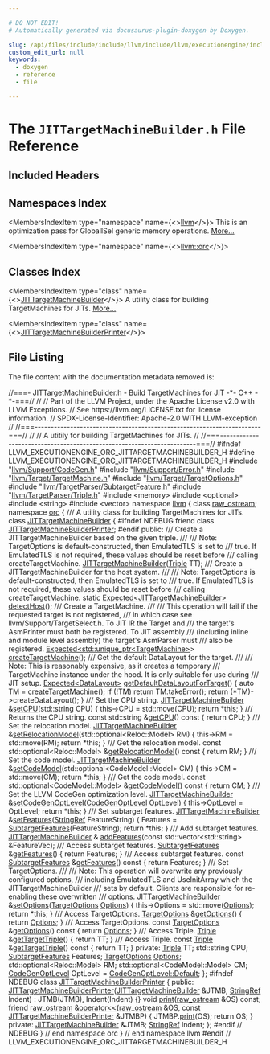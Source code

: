 ```yaml
---

# DO NOT EDIT!
# Automatically generated via docusaurus-plugin-doxygen by Doxygen.

slug: /api/files/include/include/llvm/include/llvm/executionengine/include/llvm/executionengine/orc/jittargetmachinebuilder-h
custom_edit_url: null
keywords:
  - doxygen
  - reference
  - file

---
```





# The `JITTargetMachineBuilder.h` File Reference

<DoxygenPage pluginConfig={pluginConfig}>



## Included Headers

<IncludesList>
<IncludesListItem
  filePath="llvm/Support/CodeGen.h"
  permalink="/docs/api/files/include/include/llvm/include/llvm/support/codegen-h"
  isLocal="true" />
<IncludesListItem
  filePath="llvm/Support/Error.h"
  permalink="/docs/api/files/include/include/llvm/include/llvm/support/error-h"
  isLocal="true" />
<IncludesListItem
  filePath="llvm/Target/TargetMachine.h"
  permalink="/docs/api/files/include/include/llvm/include/llvm/target/targetmachine-h"
  isLocal="true" />
<IncludesListItem
  filePath="llvm/Target/TargetOptions.h"
  permalink="/docs/api/files/include/include/llvm/include/llvm/target/targetoptions-h"
  isLocal="true" />
<IncludesListItem
  filePath="llvm/TargetParser/SubtargetFeature.h"
  permalink="/docs/api/files/include/include/llvm/include/llvm/targetparser/subtargetfeature-h"
  isLocal="true" />
<IncludesListItem
  filePath="llvm/TargetParser/Triple.h"
  permalink="/docs/api/files/include/include/llvm/include/llvm/targetparser/triple-h"
  isLocal="true" />
<IncludesListItem
  filePath="memory"
  permalink=""
  isLocal="false" />
<IncludesListItem
  filePath="optional"
  permalink=""
  isLocal="false" />
<IncludesListItem
  filePath="string"
  permalink=""
  isLocal="false" />
<IncludesListItem
  filePath="vector"
  permalink=""
  isLocal="false" />
</IncludesList>

## Namespaces Index

<MembersIndex>

<MembersIndexItem
  type="namespace"
  name={<><a href="/docs/api/namespaces/llvm">llvm</a></>}>
This is an optimization pass for GlobalISel generic memory operations. <a href="/docs/api/namespaces/llvm/#details">More...</a>
</MembersIndexItem>

<MembersIndexItem
  type="namespace"
  name={<><a href="/docs/api/namespaces/llvm/orc">llvm::orc</a></>}>
</MembersIndexItem>

</MembersIndex>

## Classes Index

<MembersIndex>

<MembersIndexItem
  type="class"
  name={<><a href="/docs/api/classes/llvm/orc/jittargetmachinebuilder">JITTargetMachineBuilder</a></>}>
A utility class for building TargetMachines for JITs. <a href="/docs/api/classes/llvm/orc/jittargetmachinebuilder/#details">More...</a>
</MembersIndexItem>

<MembersIndexItem
  type="class"
  name={<><a href="/docs/api/classes/llvm/orc/jittargetmachinebuilderprinter">JITTargetMachineBuilderPrinter</a></>}>
</MembersIndexItem>

</MembersIndex>


## File Listing

The file content with the documentation metadata removed is:

<ProgramListing>

<Link id="l00001" /><CodeLine lineNumber="1"><span class="doxyHighlightComment">//===- JITTargetMachineBuilder.h - Build TargetMachines for JIT -&#42;- C++ -&#42;-===//</span></CodeLine>
<Link id="l00002" /><CodeLine lineNumber="2"><span class="doxyHighlightComment">//</span></CodeLine>
<Link id="l00003" /><CodeLine lineNumber="3"><span class="doxyHighlightComment">// Part of the LLVM Project, under the Apache License v2.0 with LLVM Exceptions.</span></CodeLine>
<Link id="l00004" /><CodeLine lineNumber="4"><span class="doxyHighlightComment">// See https://llvm.org/LICENSE.txt for license information.</span></CodeLine>
<Link id="l00005" /><CodeLine lineNumber="5"><span class="doxyHighlightComment">// SPDX-License-Identifier: Apache-2.0 WITH LLVM-exception</span></CodeLine>
<Link id="l00006" /><CodeLine lineNumber="6"><span class="doxyHighlightComment">//</span></CodeLine>
<Link id="l00007" /><CodeLine lineNumber="7"><span class="doxyHighlightComment">//===----------------------------------------------------------------------===//</span></CodeLine>
<Link id="l00008" /><CodeLine lineNumber="8"><span class="doxyHighlightComment">//</span></CodeLine>
<Link id="l00009" /><CodeLine lineNumber="9"><span class="doxyHighlightComment">// A utitily for building TargetMachines for JITs.</span></CodeLine>
<Link id="l00010" /><CodeLine lineNumber="10"><span class="doxyHighlightComment">//</span></CodeLine>
<Link id="l00011" /><CodeLine lineNumber="11"><span class="doxyHighlightComment">//===----------------------------------------------------------------------===//</span></CodeLine>
<Link id="l00012" /><CodeLine lineNumber="12"></CodeLine>
<Link id="l00013" /><CodeLine lineNumber="13"><span class="doxyHighlightPreprocessor">#ifndef LLVM&#95;EXECUTIONENGINE&#95;ORC&#95;JITTARGETMACHINEBUILDER&#95;H</span></CodeLine>
<Link id="l00014" /><CodeLine lineNumber="14"><span class="doxyHighlightPreprocessor">#define LLVM&#95;EXECUTIONENGINE&#95;ORC&#95;JITTARGETMACHINEBUILDER&#95;H</span></CodeLine>
<Link id="l00015" /><CodeLine lineNumber="15"></CodeLine>
<Link id="l00016" /><CodeLine lineNumber="16"><span class="doxyHighlightPreprocessor">#include &quot;<a href="/docs/api/files/include/include/llvm/include/llvm/support/codegen-h">llvm/Support/CodeGen.h</a>&quot;</span></CodeLine>
<Link id="l00017" /><CodeLine lineNumber="17"><span class="doxyHighlightPreprocessor">#include &quot;<a href="/docs/api/files/include/include/llvm/include/llvm/support/error-h">llvm/Support/Error.h</a>&quot;</span></CodeLine>
<Link id="l00018" /><CodeLine lineNumber="18"><span class="doxyHighlightPreprocessor">#include &quot;<a href="/docs/api/files/include/include/llvm/include/llvm/target/targetmachine-h">llvm/Target/TargetMachine.h</a>&quot;</span></CodeLine>
<Link id="l00019" /><CodeLine lineNumber="19"><span class="doxyHighlightPreprocessor">#include &quot;<a href="/docs/api/files/include/include/llvm/include/llvm/target/targetoptions-h">llvm/Target/TargetOptions.h</a>&quot;</span></CodeLine>
<Link id="l00020" /><CodeLine lineNumber="20"><span class="doxyHighlightPreprocessor">#include &quot;<a href="/docs/api/files/include/include/llvm/include/llvm/targetparser/subtargetfeature-h">llvm/TargetParser/SubtargetFeature.h</a>&quot;</span></CodeLine>
<Link id="l00021" /><CodeLine lineNumber="21"><span class="doxyHighlightPreprocessor">#include &quot;<a href="/docs/api/files/include/include/llvm/include/llvm/targetparser/triple-h">llvm/TargetParser/Triple.h</a>&quot;</span></CodeLine>
<Link id="l00022" /><CodeLine lineNumber="22"><span class="doxyHighlightPreprocessor">#include &lt;memory&gt;</span></CodeLine>
<Link id="l00023" /><CodeLine lineNumber="23"><span class="doxyHighlightPreprocessor">#include &lt;optional&gt;</span></CodeLine>
<Link id="l00024" /><CodeLine lineNumber="24"><span class="doxyHighlightPreprocessor">#include &lt;string&gt;</span></CodeLine>
<Link id="l00025" /><CodeLine lineNumber="25"><span class="doxyHighlightPreprocessor">#include &lt;vector&gt;</span></CodeLine>
<Link id="l00026" /><CodeLine lineNumber="26"></CodeLine>
<Link id="l00027" /><CodeLine lineNumber="27"><span class="doxyHighlightKeyword">namespace </span><span class="doxyHighlight"><a href="/docs/api/namespaces/llvm">llvm</a> &#123;</span></CodeLine>
<Link id="l00028" /><CodeLine lineNumber="28"></CodeLine>
<Link id="l00029" /><CodeLine lineNumber="29"><span class="doxyHighlightKeyword">class </span><span class="doxyHighlight"><a href="/docs/api/classes/llvm/raw-ostream">raw&#95;ostream</a>;</span></CodeLine>
<Link id="l00030" /><CodeLine lineNumber="30"></CodeLine>
<Link id="l00031" /><CodeLine lineNumber="31"><span class="doxyHighlightKeyword">namespace </span><span class="doxyHighlight"><a href="/docs/api/namespaces/llvm/orc">orc</a> &#123;</span></CodeLine>
<Link id="l00032" /><CodeLine lineNumber="32"></CodeLine>
<Link id="l00033" /><CodeLine lineNumber="33"><span class="doxyHighlightComment">/// A utility class for building TargetMachines for JITs.</span></CodeLine>
<Link id="l00034" /><CodeLine lineNumber="34" lineLink="/docs/api/classes/llvm/orc/jittargetmachinebuilder"><span class="doxyHighlightKeyword">class </span><span class="doxyHighlight"><a href="/docs/api/classes/llvm/orc/jittargetmachinebuilder/#ad180fd040a0603fdebcc1b4cb8b002da">JITTargetMachineBuilder</a> &#123;</span></CodeLine>
<Link id="l00035" /><CodeLine lineNumber="35"><span class="doxyHighlightPreprocessor">#ifndef NDEBUG</span></CodeLine>
<Link id="l00036" /><CodeLine lineNumber="36" lineLink="/docs/api/classes/llvm/orc/jittargetmachinebuilder/#a28b06e61d728e42d09ee8d829fe88a18"><span class="doxyHighlight">  </span><span class="doxyHighlightKeyword">friend</span><span class="doxyHighlight"> </span><span class="doxyHighlightKeyword">class </span><span class="doxyHighlight"><a href="/docs/api/classes/llvm/orc/jittargetmachinebuilder/#a28b06e61d728e42d09ee8d829fe88a18">JITTargetMachineBuilderPrinter</a>;</span></CodeLine>
<Link id="l00037" /><CodeLine lineNumber="37"><span class="doxyHighlightPreprocessor">#endif</span></CodeLine>
<Link id="l00038" /><CodeLine lineNumber="38"><span class="doxyHighlightKeyword">public</span><span class="doxyHighlight">:</span></CodeLine>
<Link id="l00039" /><CodeLine lineNumber="39"><span class="doxyHighlightComment">  /// Create a JITTargetMachineBuilder based on the given triple.</span></CodeLine>
<Link id="l00040" /><CodeLine lineNumber="40"><span class="doxyHighlightComment">  ///</span></CodeLine>
<Link id="l00041" /><CodeLine lineNumber="41"><span class="doxyHighlightComment">  /// Note: TargetOptions is default-constructed, then EmulatedTLS is set to</span></CodeLine>
<Link id="l00042" /><CodeLine lineNumber="42"><span class="doxyHighlightComment">  /// true. If EmulatedTLS is not required, these values should be reset before</span></CodeLine>
<Link id="l00043" /><CodeLine lineNumber="43"><span class="doxyHighlightComment">  /// calling createTargetMachine.</span></CodeLine>
<Link id="l00044" /><CodeLine lineNumber="44"><span class="doxyHighlight">  <a href="/docs/api/classes/llvm/orc/jittargetmachinebuilder/#ad180fd040a0603fdebcc1b4cb8b002da">JITTargetMachineBuilder</a>(<a href="/docs/api/classes/llvm/triple">Triple</a> TT);</span></CodeLine>
<Link id="l00045" /><CodeLine lineNumber="45"></CodeLine>
<Link id="l00046" /><CodeLine lineNumber="46"><span class="doxyHighlightComment">  /// Create a JITTargetMachineBuilder for the host system.</span></CodeLine>
<Link id="l00047" /><CodeLine lineNumber="47"><span class="doxyHighlightComment">  ///</span></CodeLine>
<Link id="l00048" /><CodeLine lineNumber="48"><span class="doxyHighlightComment">  /// Note: TargetOptions is default-constructed, then EmulatedTLS is set to</span></CodeLine>
<Link id="l00049" /><CodeLine lineNumber="49"><span class="doxyHighlightComment">  /// true. If EmulatedTLS is not required, these values should be reset before</span></CodeLine>
<Link id="l00050" /><CodeLine lineNumber="50"><span class="doxyHighlightComment">  /// calling createTargetMachine.</span></CodeLine>
<Link id="l00051" /><CodeLine lineNumber="51"><span class="doxyHighlight">  </span><span class="doxyHighlightKeyword">static</span><span class="doxyHighlight"> <a href="/docs/api/classes/llvm/expected">Expected&lt;JITTargetMachineBuilder&gt;</a> <a href="/docs/api/classes/llvm/orc/jittargetmachinebuilder/#aa67d14db111b10a6a09cb70fa5f4e084">detectHost</a>();</span></CodeLine>
<Link id="l00052" /><CodeLine lineNumber="52"></CodeLine>
<Link id="l00053" /><CodeLine lineNumber="53"><span class="doxyHighlightComment">  /// Create a TargetMachine.</span></CodeLine>
<Link id="l00054" /><CodeLine lineNumber="54"><span class="doxyHighlightComment">  ///</span></CodeLine>
<Link id="l00055" /><CodeLine lineNumber="55"><span class="doxyHighlightComment">  /// This operation will fail if the requested target is not registered,</span></CodeLine>
<Link id="l00056" /><CodeLine lineNumber="56"><span class="doxyHighlightComment">  /// in which case see llvm/Support/TargetSelect.h. To JIT IR the Target and</span></CodeLine>
<Link id="l00057" /><CodeLine lineNumber="57"><span class="doxyHighlightComment">  /// the target&#39;s AsmPrinter must both be registered. To JIT assembly</span></CodeLine>
<Link id="l00058" /><CodeLine lineNumber="58"><span class="doxyHighlightComment">  /// (including inline and module level assembly) the target&#39;s AsmParser must</span></CodeLine>
<Link id="l00059" /><CodeLine lineNumber="59"><span class="doxyHighlightComment">  /// also be registered.</span></CodeLine>
<Link id="l00060" /><CodeLine lineNumber="60"><span class="doxyHighlight">  <a href="/docs/api/classes/llvm/expected">Expected&lt;std::unique&#95;ptr&lt;TargetMachine&gt;</a>&gt; <a href="/docs/api/classes/llvm/orc/jittargetmachinebuilder/#ad851482024748222bc5538345ec2bd12">createTargetMachine</a>();</span></CodeLine>
<Link id="l00061" /><CodeLine lineNumber="61"></CodeLine>
<Link id="l00062" /><CodeLine lineNumber="62"><span class="doxyHighlightComment">  /// Get the default DataLayout for the target.</span></CodeLine>
<Link id="l00063" /><CodeLine lineNumber="63"><span class="doxyHighlightComment">  ///</span></CodeLine>
<Link id="l00064" /><CodeLine lineNumber="64"><span class="doxyHighlightComment">  /// Note: This is reasonably expensive, as it creates a temporary</span></CodeLine>
<Link id="l00065" /><CodeLine lineNumber="65"><span class="doxyHighlightComment">  /// TargetMachine instance under the hood. It is only suitable for use during</span></CodeLine>
<Link id="l00066" /><CodeLine lineNumber="66"><span class="doxyHighlightComment">  /// JIT setup.</span></CodeLine>
<Link id="l00067" /><CodeLine lineNumber="67" lineLink="/docs/api/classes/llvm/orc/jittargetmachinebuilder/#aae1a8efd4b4afe6411908938a204fa0b"><span class="doxyHighlight">  <a href="/docs/api/classes/llvm/expected">Expected&lt;DataLayout&gt;</a> <a href="/docs/api/classes/llvm/orc/jittargetmachinebuilder/#aae1a8efd4b4afe6411908938a204fa0b">getDefaultDataLayoutForTarget</a>() &#123;</span></CodeLine>
<Link id="l00068" /><CodeLine lineNumber="68"><span class="doxyHighlight">    </span><span class="doxyHighlightKeyword">auto</span><span class="doxyHighlight"> TM = <a href="/docs/api/classes/llvm/orc/jittargetmachinebuilder/#ad851482024748222bc5538345ec2bd12">createTargetMachine</a>();</span></CodeLine>
<Link id="l00069" /><CodeLine lineNumber="69"><span class="doxyHighlight">    </span><span class="doxyHighlightKeywordFlow">if</span><span class="doxyHighlight"> (!TM)</span></CodeLine>
<Link id="l00070" /><CodeLine lineNumber="70"><span class="doxyHighlight">      </span><span class="doxyHighlightKeywordFlow">return</span><span class="doxyHighlight"> TM.takeError();</span></CodeLine>
<Link id="l00071" /><CodeLine lineNumber="71"><span class="doxyHighlight">    </span><span class="doxyHighlightKeywordFlow">return</span><span class="doxyHighlight"> (&#42;TM)-&gt;createDataLayout();</span></CodeLine>
<Link id="l00072" /><CodeLine lineNumber="72"><span class="doxyHighlight">  &#125;</span></CodeLine>
<Link id="l00073" /><CodeLine lineNumber="73"></CodeLine>
<Link id="l00074" /><CodeLine lineNumber="74"><span class="doxyHighlightComment">  /// Set the CPU string.</span></CodeLine>
<Link id="l00075" /><CodeLine lineNumber="75" lineLink="/docs/api/classes/llvm/orc/jittargetmachinebuilder/#aec5fa6165b874d31e84a16e4759147d3"><span class="doxyHighlight">  <a href="/docs/api/classes/llvm/orc/jittargetmachinebuilder/#ad180fd040a0603fdebcc1b4cb8b002da">JITTargetMachineBuilder</a> &amp;<a href="/docs/api/classes/llvm/orc/jittargetmachinebuilder/#aec5fa6165b874d31e84a16e4759147d3">setCPU</a>(std::string CPU) &#123;</span></CodeLine>
<Link id="l00076" /><CodeLine lineNumber="76"><span class="doxyHighlight">    this-&gt;CPU = std::move(CPU);</span></CodeLine>
<Link id="l00077" /><CodeLine lineNumber="77"><span class="doxyHighlight">    </span><span class="doxyHighlightKeywordFlow">return</span><span class="doxyHighlight"> &#42;</span><span class="doxyHighlightKeyword">this</span><span class="doxyHighlight">;</span></CodeLine>
<Link id="l00078" /><CodeLine lineNumber="78"><span class="doxyHighlight">  &#125;</span></CodeLine>
<Link id="l00079" /><CodeLine lineNumber="79"></CodeLine>
<Link id="l00080" /><CodeLine lineNumber="80"><span class="doxyHighlightComment">  /// Returns the CPU string.</span></CodeLine>
<Link id="l00081" /><CodeLine lineNumber="81" lineLink="/docs/api/classes/llvm/orc/jittargetmachinebuilder/#a1b77888697357ad6e8a9fb7c566d05cb"><span class="doxyHighlight">  </span><span class="doxyHighlightKeyword">const</span><span class="doxyHighlight"> std::string &amp;<a href="/docs/api/classes/llvm/orc/jittargetmachinebuilder/#a1b77888697357ad6e8a9fb7c566d05cb">getCPU</a>()</span><span class="doxyHighlightKeyword"> const </span><span class="doxyHighlight">&#123; </span><span class="doxyHighlightKeywordFlow">return</span><span class="doxyHighlight"> CPU; &#125;</span></CodeLine>
<Link id="l00082" /><CodeLine lineNumber="82"></CodeLine>
<Link id="l00083" /><CodeLine lineNumber="83"><span class="doxyHighlightComment">  /// Set the relocation model.</span></CodeLine>
<Link id="l00084" /><CodeLine lineNumber="84" lineLink="/docs/api/classes/llvm/orc/jittargetmachinebuilder/#a6d13d5621622a259d38614f47f131d32"><span class="doxyHighlight">  <a href="/docs/api/classes/llvm/orc/jittargetmachinebuilder/#ad180fd040a0603fdebcc1b4cb8b002da">JITTargetMachineBuilder</a> &amp;<a href="/docs/api/classes/llvm/orc/jittargetmachinebuilder/#a6d13d5621622a259d38614f47f131d32">setRelocationModel</a>(std::optional&lt;Reloc::Model&gt; RM) &#123;</span></CodeLine>
<Link id="l00085" /><CodeLine lineNumber="85"><span class="doxyHighlight">    this-&gt;RM = std::move(RM);</span></CodeLine>
<Link id="l00086" /><CodeLine lineNumber="86"><span class="doxyHighlight">    </span><span class="doxyHighlightKeywordFlow">return</span><span class="doxyHighlight"> &#42;</span><span class="doxyHighlightKeyword">this</span><span class="doxyHighlight">;</span></CodeLine>
<Link id="l00087" /><CodeLine lineNumber="87"><span class="doxyHighlight">  &#125;</span></CodeLine>
<Link id="l00088" /><CodeLine lineNumber="88"></CodeLine>
<Link id="l00089" /><CodeLine lineNumber="89"><span class="doxyHighlightComment">  /// Get the relocation model.</span></CodeLine>
<Link id="l00090" /><CodeLine lineNumber="90" lineLink="/docs/api/classes/llvm/orc/jittargetmachinebuilder/#a2dc059c3f5b4f70a725894fb854f56ab"><span class="doxyHighlight">  </span><span class="doxyHighlightKeyword">const</span><span class="doxyHighlight"> std::optional&lt;Reloc::Model&gt; &amp;<a href="/docs/api/classes/llvm/orc/jittargetmachinebuilder/#a2dc059c3f5b4f70a725894fb854f56ab">getRelocationModel</a>()</span><span class="doxyHighlightKeyword"> const </span><span class="doxyHighlight">&#123; </span><span class="doxyHighlightKeywordFlow">return</span><span class="doxyHighlight"> RM; &#125;</span></CodeLine>
<Link id="l00091" /><CodeLine lineNumber="91"></CodeLine>
<Link id="l00092" /><CodeLine lineNumber="92"><span class="doxyHighlightComment">  /// Set the code model.</span></CodeLine>
<Link id="l00093" /><CodeLine lineNumber="93" lineLink="/docs/api/classes/llvm/orc/jittargetmachinebuilder/#aa73e16640e122a7b86db4219b0e3baa6"><span class="doxyHighlight">  <a href="/docs/api/classes/llvm/orc/jittargetmachinebuilder/#ad180fd040a0603fdebcc1b4cb8b002da">JITTargetMachineBuilder</a> &amp;<a href="/docs/api/classes/llvm/orc/jittargetmachinebuilder/#aa73e16640e122a7b86db4219b0e3baa6">setCodeModel</a>(std::optional&lt;CodeModel::Model&gt; CM) &#123;</span></CodeLine>
<Link id="l00094" /><CodeLine lineNumber="94"><span class="doxyHighlight">    this-&gt;CM = std::move(CM);</span></CodeLine>
<Link id="l00095" /><CodeLine lineNumber="95"><span class="doxyHighlight">    </span><span class="doxyHighlightKeywordFlow">return</span><span class="doxyHighlight"> &#42;</span><span class="doxyHighlightKeyword">this</span><span class="doxyHighlight">;</span></CodeLine>
<Link id="l00096" /><CodeLine lineNumber="96"><span class="doxyHighlight">  &#125;</span></CodeLine>
<Link id="l00097" /><CodeLine lineNumber="97"></CodeLine>
<Link id="l00098" /><CodeLine lineNumber="98"><span class="doxyHighlightComment">  /// Get the code model.</span></CodeLine>
<Link id="l00099" /><CodeLine lineNumber="99" lineLink="/docs/api/classes/llvm/orc/jittargetmachinebuilder/#a35f1081bab7ac10ea393d067bd157c07"><span class="doxyHighlight">  </span><span class="doxyHighlightKeyword">const</span><span class="doxyHighlight"> std::optional&lt;CodeModel::Model&gt; &amp;<a href="/docs/api/classes/llvm/orc/jittargetmachinebuilder/#a35f1081bab7ac10ea393d067bd157c07">getCodeModel</a>()</span><span class="doxyHighlightKeyword"> const </span><span class="doxyHighlight">&#123; </span><span class="doxyHighlightKeywordFlow">return</span><span class="doxyHighlight"> CM; &#125;</span></CodeLine>
<Link id="l00100" /><CodeLine lineNumber="100"></CodeLine>
<Link id="l00101" /><CodeLine lineNumber="101"><span class="doxyHighlightComment">  /// Set the LLVM CodeGen optimization level.</span></CodeLine>
<Link id="l00102" /><CodeLine lineNumber="102" lineLink="/docs/api/classes/llvm/orc/jittargetmachinebuilder/#a19fdab86b2c89eb0ef9fbbb1544f3d11"><span class="doxyHighlight">  <a href="/docs/api/classes/llvm/orc/jittargetmachinebuilder/#ad180fd040a0603fdebcc1b4cb8b002da">JITTargetMachineBuilder</a> &amp;<a href="/docs/api/classes/llvm/orc/jittargetmachinebuilder/#a19fdab86b2c89eb0ef9fbbb1544f3d11">setCodeGenOptLevel</a>(<a href="/docs/api/namespaces/llvm/#a8ec1bf8d7b792ca9fac56f8514db18d2">CodeGenOptLevel</a> OptLevel) &#123;</span></CodeLine>
<Link id="l00103" /><CodeLine lineNumber="103"><span class="doxyHighlight">    this-&gt;OptLevel = OptLevel;</span></CodeLine>
<Link id="l00104" /><CodeLine lineNumber="104"><span class="doxyHighlight">    </span><span class="doxyHighlightKeywordFlow">return</span><span class="doxyHighlight"> &#42;</span><span class="doxyHighlightKeyword">this</span><span class="doxyHighlight">;</span></CodeLine>
<Link id="l00105" /><CodeLine lineNumber="105"><span class="doxyHighlight">  &#125;</span></CodeLine>
<Link id="l00106" /><CodeLine lineNumber="106"></CodeLine>
<Link id="l00107" /><CodeLine lineNumber="107"><span class="doxyHighlightComment">  /// Set subtarget features.</span></CodeLine>
<Link id="l00108" /><CodeLine lineNumber="108" lineLink="/docs/api/classes/llvm/orc/jittargetmachinebuilder/#ab0ec04e468a114be176c024b5f627cc3"><span class="doxyHighlight">  <a href="/docs/api/classes/llvm/orc/jittargetmachinebuilder/#ad180fd040a0603fdebcc1b4cb8b002da">JITTargetMachineBuilder</a> &amp;<a href="/docs/api/classes/llvm/orc/jittargetmachinebuilder/#ab0ec04e468a114be176c024b5f627cc3">setFeatures</a>(<a href="/docs/api/classes/llvm/stringref">StringRef</a> FeatureString) &#123;</span></CodeLine>
<Link id="l00109" /><CodeLine lineNumber="109"><span class="doxyHighlight">    Features = <a href="/docs/api/classes/llvm/subtargetfeatures">SubtargetFeatures</a>(FeatureString);</span></CodeLine>
<Link id="l00110" /><CodeLine lineNumber="110"><span class="doxyHighlight">    </span><span class="doxyHighlightKeywordFlow">return</span><span class="doxyHighlight"> &#42;</span><span class="doxyHighlightKeyword">this</span><span class="doxyHighlight">;</span></CodeLine>
<Link id="l00111" /><CodeLine lineNumber="111"><span class="doxyHighlight">  &#125;</span></CodeLine>
<Link id="l00112" /><CodeLine lineNumber="112"></CodeLine>
<Link id="l00113" /><CodeLine lineNumber="113"><span class="doxyHighlightComment">  /// Add subtarget features.</span></CodeLine>
<Link id="l00114" /><CodeLine lineNumber="114"><span class="doxyHighlight">  <a href="/docs/api/classes/llvm/orc/jittargetmachinebuilder">JITTargetMachineBuilder</a> &amp;</span></CodeLine>
<Link id="l00115" /><CodeLine lineNumber="115"><span class="doxyHighlight">  <a href="/docs/api/classes/llvm/orc/jittargetmachinebuilder/#a542f642c8bb4285e3297fce9c9ff8a8b">addFeatures</a>(</span><span class="doxyHighlightKeyword">const</span><span class="doxyHighlight"> std::vector&lt;std::string&gt; &amp;FeatureVec);</span></CodeLine>
<Link id="l00116" /><CodeLine lineNumber="116"></CodeLine>
<Link id="l00117" /><CodeLine lineNumber="117"><span class="doxyHighlightComment">  /// Access subtarget features.</span></CodeLine>
<Link id="l00118" /><CodeLine lineNumber="118" lineLink="/docs/api/classes/llvm/orc/jittargetmachinebuilder/#a55092d36ab6356bbcae306bd67e22c53"><span class="doxyHighlight">  <a href="/docs/api/classes/llvm/subtargetfeatures">SubtargetFeatures</a> &amp;<a href="/docs/api/classes/llvm/orc/jittargetmachinebuilder/#a55092d36ab6356bbcae306bd67e22c53">getFeatures</a>() &#123; </span><span class="doxyHighlightKeywordFlow">return</span><span class="doxyHighlight"> Features; &#125;</span></CodeLine>
<Link id="l00119" /><CodeLine lineNumber="119"></CodeLine>
<Link id="l00120" /><CodeLine lineNumber="120"><span class="doxyHighlightComment">  /// Access subtarget features.</span></CodeLine>
<Link id="l00121" /><CodeLine lineNumber="121" lineLink="/docs/api/classes/llvm/orc/jittargetmachinebuilder/#ab6d62b1db951b062cc5d11184bbadbc3"><span class="doxyHighlight">  </span><span class="doxyHighlightKeyword">const</span><span class="doxyHighlight"> <a href="/docs/api/classes/llvm/subtargetfeatures">SubtargetFeatures</a> &amp;<a href="/docs/api/classes/llvm/orc/jittargetmachinebuilder/#ab6d62b1db951b062cc5d11184bbadbc3">getFeatures</a>()</span><span class="doxyHighlightKeyword"> const </span><span class="doxyHighlight">&#123; </span><span class="doxyHighlightKeywordFlow">return</span><span class="doxyHighlight"> Features; &#125;</span></CodeLine>
<Link id="l00122" /><CodeLine lineNumber="122"></CodeLine>
<Link id="l00123" /><CodeLine lineNumber="123"><span class="doxyHighlightComment">  /// Set TargetOptions.</span></CodeLine>
<Link id="l00124" /><CodeLine lineNumber="124"><span class="doxyHighlightComment">  ///</span></CodeLine>
<Link id="l00125" /><CodeLine lineNumber="125"><span class="doxyHighlightComment">  /// Note: This operation will overwrite any previously configured options,</span></CodeLine>
<Link id="l00126" /><CodeLine lineNumber="126"><span class="doxyHighlightComment">  /// including EmulatedTLS and UseInitArray which the JITTargetMachineBuilder</span></CodeLine>
<Link id="l00127" /><CodeLine lineNumber="127"><span class="doxyHighlightComment">  /// sets by default. Clients are responsible for re-enabling these overwritten</span></CodeLine>
<Link id="l00128" /><CodeLine lineNumber="128"><span class="doxyHighlightComment">  /// options.</span></CodeLine>
<Link id="l00129" /><CodeLine lineNumber="129" lineLink="/docs/api/classes/llvm/orc/jittargetmachinebuilder/#a6a49f02d0a565e36e9814dabec0a500d"><span class="doxyHighlight">  <a href="/docs/api/classes/llvm/orc/jittargetmachinebuilder/#ad180fd040a0603fdebcc1b4cb8b002da">JITTargetMachineBuilder</a> &amp;<a href="/docs/api/classes/llvm/orc/jittargetmachinebuilder/#a6a49f02d0a565e36e9814dabec0a500d">setOptions</a>(<a href="/docs/api/classes/llvm/targetoptions">TargetOptions</a> <a href="/docs/api/files/lib/lib/debuginfo/lib/debuginfo/logicalview/lib/debuginfo/logicalview/core/lvoptions-cpp/#ab4088b7a11f3cbc38ac16a6e9c72494e">Options</a>) &#123;</span></CodeLine>
<Link id="l00130" /><CodeLine lineNumber="130"><span class="doxyHighlight">    this-&gt;Options = std::move(<a href="/docs/api/files/lib/lib/debuginfo/lib/debuginfo/logicalview/lib/debuginfo/logicalview/core/lvoptions-cpp/#ab4088b7a11f3cbc38ac16a6e9c72494e">Options</a>);</span></CodeLine>
<Link id="l00131" /><CodeLine lineNumber="131"><span class="doxyHighlight">    </span><span class="doxyHighlightKeywordFlow">return</span><span class="doxyHighlight"> &#42;</span><span class="doxyHighlightKeyword">this</span><span class="doxyHighlight">;</span></CodeLine>
<Link id="l00132" /><CodeLine lineNumber="132"><span class="doxyHighlight">  &#125;</span></CodeLine>
<Link id="l00133" /><CodeLine lineNumber="133"></CodeLine>
<Link id="l00134" /><CodeLine lineNumber="134"><span class="doxyHighlightComment">  /// Access TargetOptions.</span></CodeLine>
<Link id="l00135" /><CodeLine lineNumber="135" lineLink="/docs/api/classes/llvm/orc/jittargetmachinebuilder/#a338e5ffffcf6d17ea963d9236ce5dfd5"><span class="doxyHighlight">  <a href="/docs/api/classes/llvm/targetoptions">TargetOptions</a> &amp;<a href="/docs/api/classes/llvm/orc/jittargetmachinebuilder/#a338e5ffffcf6d17ea963d9236ce5dfd5">getOptions</a>() &#123; </span><span class="doxyHighlightKeywordFlow">return</span><span class="doxyHighlight"> <a href="/docs/api/files/lib/lib/debuginfo/lib/debuginfo/logicalview/lib/debuginfo/logicalview/core/lvoptions-cpp/#ab4088b7a11f3cbc38ac16a6e9c72494e">Options</a>; &#125;</span></CodeLine>
<Link id="l00136" /><CodeLine lineNumber="136"></CodeLine>
<Link id="l00137" /><CodeLine lineNumber="137"><span class="doxyHighlightComment">  /// Access TargetOptions.</span></CodeLine>
<Link id="l00138" /><CodeLine lineNumber="138" lineLink="/docs/api/classes/llvm/orc/jittargetmachinebuilder/#aa49ae15f4f8bfbfadcead4456ffac69d"><span class="doxyHighlight">  </span><span class="doxyHighlightKeyword">const</span><span class="doxyHighlight"> <a href="/docs/api/classes/llvm/targetoptions">TargetOptions</a> &amp;<a href="/docs/api/classes/llvm/orc/jittargetmachinebuilder/#aa49ae15f4f8bfbfadcead4456ffac69d">getOptions</a>()</span><span class="doxyHighlightKeyword"> const </span><span class="doxyHighlight">&#123; </span><span class="doxyHighlightKeywordFlow">return</span><span class="doxyHighlight"> <a href="/docs/api/files/lib/lib/debuginfo/lib/debuginfo/logicalview/lib/debuginfo/logicalview/core/lvoptions-cpp/#ab4088b7a11f3cbc38ac16a6e9c72494e">Options</a>; &#125;</span></CodeLine>
<Link id="l00139" /><CodeLine lineNumber="139"></CodeLine>
<Link id="l00140" /><CodeLine lineNumber="140"><span class="doxyHighlightComment">  /// Access Triple.</span></CodeLine>
<Link id="l00141" /><CodeLine lineNumber="141" lineLink="/docs/api/classes/llvm/orc/jittargetmachinebuilder/#a68541e5fec498fa3931da9a1173fd1d1"><span class="doxyHighlight">  <a href="/docs/api/classes/llvm/triple">Triple</a> &amp;<a href="/docs/api/classes/llvm/orc/jittargetmachinebuilder/#a68541e5fec498fa3931da9a1173fd1d1">getTargetTriple</a>() &#123; </span><span class="doxyHighlightKeywordFlow">return</span><span class="doxyHighlight"> TT; &#125;</span></CodeLine>
<Link id="l00142" /><CodeLine lineNumber="142"></CodeLine>
<Link id="l00143" /><CodeLine lineNumber="143"><span class="doxyHighlightComment">  /// Access Triple.</span></CodeLine>
<Link id="l00144" /><CodeLine lineNumber="144" lineLink="/docs/api/classes/llvm/orc/jittargetmachinebuilder/#a6c740de0b933961ed1a9f157fb9e3c6c"><span class="doxyHighlight">  </span><span class="doxyHighlightKeyword">const</span><span class="doxyHighlight"> <a href="/docs/api/classes/llvm/triple">Triple</a> &amp;<a href="/docs/api/classes/llvm/orc/jittargetmachinebuilder/#a6c740de0b933961ed1a9f157fb9e3c6c">getTargetTriple</a>()</span><span class="doxyHighlightKeyword"> const </span><span class="doxyHighlight">&#123; </span><span class="doxyHighlightKeywordFlow">return</span><span class="doxyHighlight"> TT; &#125;</span></CodeLine>
<Link id="l00145" /><CodeLine lineNumber="145"></CodeLine>
<Link id="l00146" /><CodeLine lineNumber="146"><span class="doxyHighlightKeyword">private</span><span class="doxyHighlight">:</span></CodeLine>
<Link id="l00147" /><CodeLine lineNumber="147"><span class="doxyHighlight">  <a href="/docs/api/classes/llvm/triple">Triple</a> TT;</span></CodeLine>
<Link id="l00148" /><CodeLine lineNumber="148"><span class="doxyHighlight">  std::string CPU;</span></CodeLine>
<Link id="l00149" /><CodeLine lineNumber="149"><span class="doxyHighlight">  <a href="/docs/api/classes/llvm/subtargetfeatures">SubtargetFeatures</a> Features;</span></CodeLine>
<Link id="l00150" /><CodeLine lineNumber="150"><span class="doxyHighlight">  <a href="/docs/api/classes/llvm/targetoptions">TargetOptions</a> <a href="/docs/api/files/lib/lib/debuginfo/lib/debuginfo/logicalview/lib/debuginfo/logicalview/core/lvoptions-cpp/#ab4088b7a11f3cbc38ac16a6e9c72494e">Options</a>;</span></CodeLine>
<Link id="l00151" /><CodeLine lineNumber="151"><span class="doxyHighlight">  std::optional&lt;Reloc::Model&gt; RM;</span></CodeLine>
<Link id="l00152" /><CodeLine lineNumber="152"><span class="doxyHighlight">  std::optional&lt;CodeModel::Model&gt; CM;</span></CodeLine>
<Link id="l00153" /><CodeLine lineNumber="153"><span class="doxyHighlight">  <a href="/docs/api/namespaces/llvm/#a8ec1bf8d7b792ca9fac56f8514db18d2">CodeGenOptLevel</a> OptLevel = <a href="/docs/api/namespaces/llvm/#a8ec1bf8d7b792ca9fac56f8514db18d2a7a1920d61156abc05a60135aefe8bc67">CodeGenOptLevel::Default</a>;</span></CodeLine>
<Link id="l00154" /><CodeLine lineNumber="154"><span class="doxyHighlight">&#125;;</span></CodeLine>
<Link id="l00155" /><CodeLine lineNumber="155"></CodeLine>
<Link id="l00156" /><CodeLine lineNumber="156"><span class="doxyHighlightPreprocessor">#ifndef NDEBUG</span></CodeLine>
<Link id="l00157" /><CodeLine lineNumber="157" lineLink="/docs/api/classes/llvm/orc/jittargetmachinebuilderprinter"><span class="doxyHighlightKeyword">class </span><span class="doxyHighlight"><a href="/docs/api/classes/llvm/orc/jittargetmachinebuilderprinter/#a43261eda8db70f0d43db9babae05a9a1">JITTargetMachineBuilderPrinter</a> &#123;</span></CodeLine>
<Link id="l00158" /><CodeLine lineNumber="158"><span class="doxyHighlightKeyword">public</span><span class="doxyHighlight">:</span></CodeLine>
<Link id="l00159" /><CodeLine lineNumber="159" lineLink="/docs/api/classes/llvm/orc/jittargetmachinebuilderprinter/#a43261eda8db70f0d43db9babae05a9a1"><span class="doxyHighlight">  <a href="/docs/api/classes/llvm/orc/jittargetmachinebuilderprinter/#a43261eda8db70f0d43db9babae05a9a1">JITTargetMachineBuilderPrinter</a>(<a href="/docs/api/classes/llvm/orc/jittargetmachinebuilder">JITTargetMachineBuilder</a> &amp;JTMB,</span></CodeLine>
<Link id="l00160" /><CodeLine lineNumber="160"><span class="doxyHighlight">                                 <a href="/docs/api/classes/llvm/stringref">StringRef</a> Indent)</span></CodeLine>
<Link id="l00161" /><CodeLine lineNumber="161"><span class="doxyHighlight">      : JTMB(JTMB), Indent(Indent) &#123;&#125;</span></CodeLine>
<Link id="l00162" /><CodeLine lineNumber="162"><span class="doxyHighlight">  </span><span class="doxyHighlightKeywordType">void</span><span class="doxyHighlight"> <a href="/docs/api/classes/llvm/orc/jittargetmachinebuilderprinter/#a499016047922beb638285c2e69e21ddb">print</a>(<a href="/docs/api/classes/llvm/raw-ostream">raw&#95;ostream</a> &amp;OS) </span><span class="doxyHighlightKeyword">const</span><span class="doxyHighlight">;</span></CodeLine>
<Link id="l00163" /><CodeLine lineNumber="163"></CodeLine>
<Link id="l00164" /><CodeLine lineNumber="164" lineLink="/docs/api/classes/llvm/orc/jittargetmachinebuilderprinter/#abec3bb1544068139a3133f21beed5093"><span class="doxyHighlight">  </span><span class="doxyHighlightKeyword">friend</span><span class="doxyHighlight"> <a href="/docs/api/classes/llvm/raw-ostream">raw&#95;ostream</a> &amp;<a href="/docs/api/classes/llvm/orc/jittargetmachinebuilderprinter/#abec3bb1544068139a3133f21beed5093">operator&lt;&lt;</a>(<a href="/docs/api/classes/llvm/raw-ostream">raw&#95;ostream</a> &amp;OS,</span></CodeLine>
<Link id="l00165" /><CodeLine lineNumber="165"><span class="doxyHighlight">                                 </span><span class="doxyHighlightKeyword">const</span><span class="doxyHighlight"> <a href="/docs/api/classes/llvm/orc/jittargetmachinebuilderprinter/#a43261eda8db70f0d43db9babae05a9a1">JITTargetMachineBuilderPrinter</a> &amp;JTMBP) &#123;</span></CodeLine>
<Link id="l00166" /><CodeLine lineNumber="166"><span class="doxyHighlight">    JTMBP.<a href="/docs/api/classes/llvm/orc/jittargetmachinebuilderprinter/#a499016047922beb638285c2e69e21ddb">print</a>(OS);</span></CodeLine>
<Link id="l00167" /><CodeLine lineNumber="167"><span class="doxyHighlight">    </span><span class="doxyHighlightKeywordFlow">return</span><span class="doxyHighlight"> OS;</span></CodeLine>
<Link id="l00168" /><CodeLine lineNumber="168"><span class="doxyHighlight">  &#125;</span></CodeLine>
<Link id="l00169" /><CodeLine lineNumber="169"></CodeLine>
<Link id="l00170" /><CodeLine lineNumber="170"><span class="doxyHighlightKeyword">private</span><span class="doxyHighlight">:</span></CodeLine>
<Link id="l00171" /><CodeLine lineNumber="171"><span class="doxyHighlight">  <a href="/docs/api/classes/llvm/orc/jittargetmachinebuilder">JITTargetMachineBuilder</a> &amp;JTMB;</span></CodeLine>
<Link id="l00172" /><CodeLine lineNumber="172"><span class="doxyHighlight">  <a href="/docs/api/classes/llvm/stringref">StringRef</a> Indent;</span></CodeLine>
<Link id="l00173" /><CodeLine lineNumber="173"><span class="doxyHighlight">&#125;;</span></CodeLine>
<Link id="l00174" /><CodeLine lineNumber="174"><span class="doxyHighlightPreprocessor">#endif </span><span class="doxyHighlightComment">// NDEBUG</span></CodeLine>
<Link id="l00175" /><CodeLine lineNumber="175"></CodeLine>
<Link id="l00176" /><CodeLine lineNumber="176"><span class="doxyHighlight">&#125; </span><span class="doxyHighlightComment">// end namespace orc</span></CodeLine>
<Link id="l00177" /><CodeLine lineNumber="177"><span class="doxyHighlight">&#125; </span><span class="doxyHighlightComment">// end namespace llvm</span></CodeLine>
<Link id="l00178" /><CodeLine lineNumber="178"></CodeLine>
<Link id="l00179" /><CodeLine lineNumber="179"><span class="doxyHighlightPreprocessor">#endif </span><span class="doxyHighlightComment">// LLVM&#95;EXECUTIONENGINE&#95;ORC&#95;JITTARGETMACHINEBUILDER&#95;H</span></CodeLine>

</ProgramListing>


</DoxygenPage>
